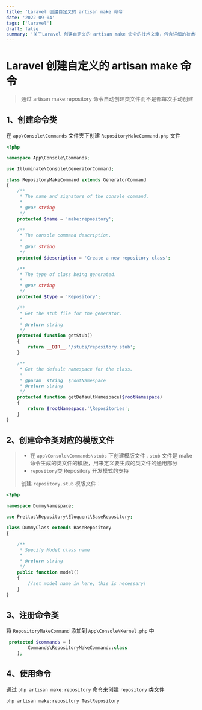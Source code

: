 ```yaml
---
title: 'Laravel 创建自定义的 artisan make 命令'
date: '2022-09-04'
tags: ['laravel']
draft: false
summary: '关于Laravel 创建自定义的 artisan make 命令的技术文章，包含详细的技术实现和最佳实践。'
---
```


# Laravel 创建自定义的 artisan make 命令

> 通过 artisan make:repository 命令自动创建类文件而不是都每次手动创建

## 1、创建命令类

在 `app\Console\Commands` 文件夹下创建 `RepositoryMakeCommand.php` 文件

```php
<?php

namespace App\Console\Commands;

use Illuminate\Console\GeneratorCommand;

class RepositoryMakeCommand extends GeneratorCommand
{
    /**
     * The name and signature of the console command.
     *
     * @var string
     */
    protected $name = 'make:repository';

    /**
     * The console command description.
     *
     * @var string
     */
    protected $description = 'Create a new repository class';

    /**
     * The type of class being generated.
     *
     * @var string
     */
    protected $type = 'Repository';

    /**
     * Get the stub file for the generator.
     *
     * @return string
     */
    protected function getStub()
    {
        return __DIR__.'/stubs/repository.stub';
    }

    /**
     * Get the default namespace for the class.
     *
     * @param  string  $rootNamespace
     * @return string
     */
    protected function getDefaultNamespace($rootNamespace)
    {
        return $rootNamespace.'\Repositories';
    }
}
```

## 2、创建命令类对应的模版文件

> - 在 `app\Console\Commands\stubs` 下创建模版文件 `.stub` 文件是 make 命令生成的类文件的模版，用来定义要生成的类文件的通用部分
> - `repository`类 Repository 开发模式的支持
>
> 创建 `repository.stub` 模版文件：

```php
<?php

namespace DummyNamespace;

use Prettus\Repository\Eloquent\BaseRepository;

class DummyClass extends BaseRepository
{

    /**
     * Specify Model class name
     *
     * @return string
     */
    public function model()
    {
        //set model name in here, this is necessary!
    }
}

```

## 3、注册命令类

将 `RepositoryMakeCommand` 添加到 `App\Console\Kernel.php` 中

```php
 protected $commands = [
        Commands\RepositoryMakeCommand::class
    ];
```

## 4、使用命令

通过 `php artisan make:repository` 命令来创建 `repository` 类文件

```bash
php artisan make:repository TestRepository

```
